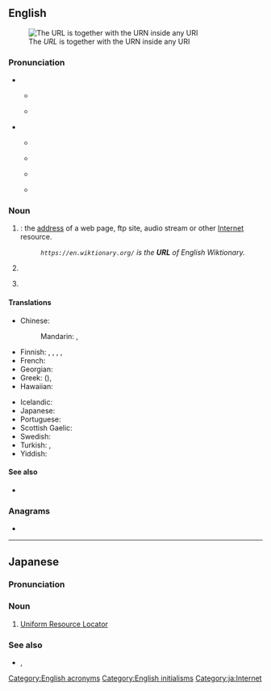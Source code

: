 ==English==
[[Image:URI Euler Diagram no lone URIs.svg|thumb|The ''URL'' is together with the URN inside any URI]]

===Pronunciation===
* {{q|initialism}}
** {{a|RP|Australia}} {{IPA|en|/ˌjuːˌɑːɹˈɛl/}}
** {{a|GA|Canada}} {{IPA|en|/ˌjuˌɑɹˈɛl/}}
* {{q|acronym}}
** {{a|RP|Australia}} {{IPA|en|/ɜːl/}}
** {{a|GA}} {{IPA|en|/ɝl/}}
** {{audio|en|LL-Q1860 (eng)-Vealhurl-URL.wav|Audio (UK)}}
** {{rhymes|en|ɜː(ɹ)l}}
**: {{homophones|en|earl}}

===Noun===
{{en-noun}}

# {{initialism of|en|Uniform Resource Locator|nodot=1}}: the [[address]] of a web page, ftp site, audio stream or other [[Internet]] resource.
#: ''<code><nowiki>https://en.wiktionary.org/</nowiki></code> is the '''URL''' of English Wiktionary.''
#: {{hyper|en|IRI|URI}}
# {{lb|en|US|military|nautical}} {{initialism of|en|[[unrestricted]] [[line]] [[officer]]}}
#: {{hyper|en|line officer}}
# {{lb|en|medicine|statistics}} {{initialism of|en|[[upper]] [[reference]] [[limit]]}}
#: {{cot|en|LRL}}

====Translations====
{{trans-top|Uniform Resource Locator}}
* Chinese:
*: Mandarin: {{t+|cmn|統一資源定位符}}, {{t+|cmn|统一资源定位符|tr=tǒngyī zīyuán dìngwèifú}}
* Finnish: {{t+|fi|URL}}, {{t+|fi|verkko-osoite}}, {{t|fi|web-osoite}}, {{t|fi|urli}} {{qualifier|slang}}, {{t|fi|URL-osoite}}
* French: {{t+|fr|URL|m|f}}
* Georgian: {{t|ka|საინფორმაციო რესურსის მაჩვენებელი|sc=Geor}}
* Greek: {{t|el|ΟΕΠ}} ({{t|el|ομοιόμορφος εντοπιστής πόρων}}), {{t|el|ιστοδιεύθυνση|f}}
* Hawaiian: {{t|haw|helu kahuapaʻa}}
{{trans-mid}}
* Icelandic: {{t|is|vefslóð}}
* Japanese: {{t|ja|統一資源位置指定子|tr=tōitsu shigen ichi shiteishi}}
* Portuguese: {{t+|pt|endereço}}
* Scottish Gaelic: {{t|gd|seòladh-lìn|m}}
* Swedish: {{t+|sv|URL|c}}
* Turkish: {{t+|tr|BKB}}, {{t+|tr|URL}}
* Yiddish: {{t|yi|או־ער־על|m}}
{{trans-bottom}}

====See also====
* {{pedia}}

===Anagrams===
* {{anagrams|en|a=lru|lur}}

[[Category:English acronyms]]
[[Category:English initialisms]]

----

==Japanese==

===Pronunciation===
{{ja-pron|ユーアールエル}}

===Noun===
{{ja-noun|ユーアールエル}}

# [[Uniform Resource Locator]]

===See also===
* {{ja-r|統%一%資%源%位%置%指%定%子|とう%いつ%し%げん%い%ち%し%てい%し}}, {{ja-r|うらる}}

[[Category:ja:Internet]]